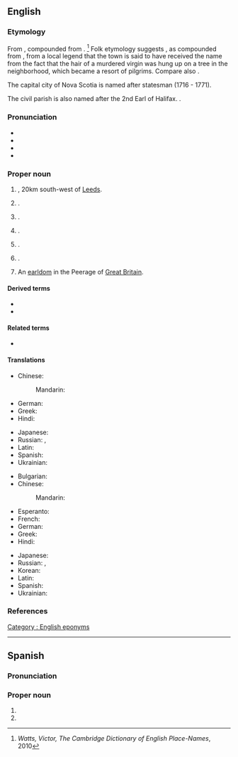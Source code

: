 ==English==
{{wikipedia}}

===Etymology===
From {{der|en|ang|halh-ġefeaxe|lit=grassy corner}}, compounded from {{compound|ang|healh|alt1=halh|feax|alt2=ġefeaxe|nocat=1}}.
<ref>''Watts, Victor, The Cambridge Dictionary of English Place-Names'', 2010</ref> Folk etymology suggests {{der|en|ang|hāliġfeax|lit=holy hair}}, as compounded from {{compound|ang|hāliġ|feax|nocat=1}}, from a local legend that the town is said to have received the name from the fact that the hair of a murdered virgin was hung up on a tree in the neighborhood, which became a resort of pilgrims. Compare also {{l|en|Fairfax}}.

The capital city of Nova Scotia is named after statesman {{w|George Montagu-Dunk, 2nd Earl of Halifax}} (1716 - 1771).

The civil parish is also named after the 2nd Earl of Halifax. {{coin|en|Samuel Holland|occ=surveyor|nat=British-Dutch}}.

===Pronunciation===
* {{IPA|en|/ˈhæl.ɪˌfæks/}}
* {{audio|en|LL-Q1860 (eng)-Vealhurl-Halifax.wav|Audio (Southern England)}}
* {{hyphenation|en|Hal|i|fax}}
* {{rhymes|en|ælɪfæks|s=3}}

===Proper noun===
{{en-proper noun}}

# {{place|en|industrial town|co/West Yorkshire|cc/England}}, 20km south-west of [[Leeds]].
# {{place|en|civil parish|c/Prince County|p/Prince Edward Island|c/Canada}}. {{defdate|From 1765}}
# {{place|en|capital city|p/Nova Scotia|c/Canada}}. {{defdate|From 1749}}
# {{place|en|regional municipality|p/Nova Scotia|c/Canada}}.
# {{place|en|small town/county seat|co/Halifax County|s/North Carolina|c/USA}}.
# {{place|en|town/county seat|co/Halifax County|s/Virginia|c/USA}}.
# An [[earldom]] in the Peerage of [[Great Britain]].

====Derived terms====
* {{l|en|go to Halifax}}
* {{l|en|Halifax County}}

====Related terms====
* {{l|en|Haligonian}}

====Translations====
{{trans-top|city in West Yorkshire, England}}
* Chinese:
*: Mandarin: {{t+|cmn|哈利法克斯|tr=Hālìfǎkésī|sc=Hani}}
* German: {{t+|de|Halifax}}
* Greek: {{t|el|Χάλιφαξ|n}}
* Hindi: {{t|hi|हैलिफ़ैक्स|m}}
{{trans-mid}}
* Japanese: {{t|ja|ハリファックス|tr=Harifakkusu|sc=Jpan}}
* Russian: {{t+|ru|Га́лифакс|m}}, {{t+|ru|Галифа́кс|m}}
* Latin: {{t|la|Halifacium|m}}
* Spanish: {{t+|es|Halifax|m}}
* Ukrainian: {{t|uk|Галіфа́кс|m}}
{{trans-bottom}}

{{trans-top|city in Nova Scotia, Canada}}
* Bulgarian: {{t|bg|Ха́лифакс|m}}
* Chinese:
*: Mandarin: {{t+|cmn|哈利法克斯|tr=Hālìfǎkésī|sc=Hani}}
* Esperanto: {{t|eo|Halifakso}}
* French: {{t+|fr|Halifax|m}}
* German: {{t+|de|Halifax}}
* Greek: {{t|el|Χάλιφαξ|n}}
* Hindi: {{t|hi|हैलिफ़ैक्स|m}}
{{trans-mid}}
* Japanese: {{t|ja|ハリファックス|tr=Harifakkusu|sc=Jpan}}
* Russian: {{t+|ru|Га́лифакс|m}}, {{t+|ru|Галифа́кс|m}}
* Korean: {{t|ko|^핼리팩스}}
* Latin: {{t|la|Halifaxia|f}}
* Spanish: {{t+|es|Halifax|m}}
* Ukrainian: {{t|uk|Галіфа́кс|m}}
{{trans-bottom}}

===References===
<references/>

[[Category : English eponyms]]

----

==Spanish==

===Pronunciation===
{{es-pr|jálifax}}

===Proper noun===
{{es-proper noun|m}}

# {{place|es|city|cc/England|t1=Halifax}}
# {{place|es|city|c/Canada|t1=Halifax}}